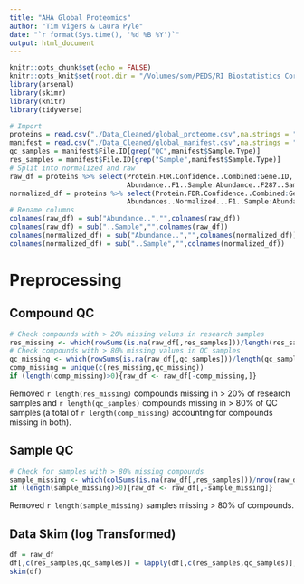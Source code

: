 ```yaml
---
title: "AHA Global Proteomics"
author: "Tim Vigers & Laura Pyle"
date: "`r format(Sys.time(), '%d %B %Y')`"
output: html_document
---
```


```r
knitr::opts_chunk$set(echo = FALSE)
knitr::opts_knit$set(root.dir = "/Volumes/som/PEDS/RI Biostatistics Core/Shared/Shared Projects/Laura/BDC/Projects/Janet Snell-Bergeon/AHA collaborative grant")
library(arsenal)
library(skimr)
library(knitr)
library(tidyverse)
```

```r
# Import
proteins = read.csv("./Data_Cleaned/global_proteome.csv",na.strings = "")
manifest = read.csv("./Data_Cleaned/global_manifest.csv",na.strings = "")
qc_samples = manifest$File.ID[grep("QC",manifest$Sample.Type)]
res_samples = manifest$File.ID[grep("Sample",manifest$Sample.Type)]
# Split into normalized and raw
raw_df = proteins %>% select(Protein.FDR.Confidence..Combined:Gene.ID,
                             Abundance..F1..Sample:Abundance..F287..Sample)
normalized_df = proteins %>% select(Protein.FDR.Confidence..Combined:Gene.ID,
                             Abundances..Normalized...F1..Sample:Abundances..Normalized...F287..Sample)
# Rename columns
colnames(raw_df) = sub("Abundance..","",colnames(raw_df))
colnames(raw_df) = sub("..Sample","",colnames(raw_df))
colnames(normalized_df) = sub("Abundance..","",colnames(normalized_df))
colnames(normalized_df) = sub("..Sample","",colnames(normalized_df))
```

# Preprocessing

## Compound QC

```r
# Check compounds with > 20% missing values in research samples
res_missing <- which(rowSums(is.na(raw_df[,res_samples]))/length(res_samples) > 0.2)
# Check compounds with > 80% missing values in QC samples
qc_missing <- which(rowSums(is.na(raw_df[,qc_samples]))/length(qc_samples) > 0.8)
comp_missing = unique(c(res_missing,qc_missing))
if (length(comp_missing)>0){raw_df <- raw_df[-comp_missing,]}
```

Removed `r length(res_missing)` compounds missing in > 20% of research samples and `r length(qc_samples)` compounds missing in > 80% of QC samples (a total of `r length(comp_missing)` accounting for compounds missing in both).

## Sample QC

```r
# Check for samples with > 80% missing compounds
sample_missing <- which(colSums(is.na(raw_df[,res_samples]))/nrow(raw_df) > 0.8)
if (length(sample_missing)>0){raw_df <- raw_df[,-sample_missing]}
```

Removed `r length(sample_missing)` samples missing > 80% of compounds.

## Data Skim (log Transformed)

```r
df = raw_df
df[,c(res_samples,qc_samples)] = lapply(df[,c(res_samples,qc_samples)], log)
skim(df)
```
